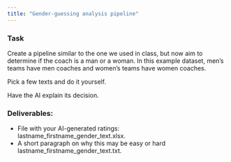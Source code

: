 ```yaml
---
title: "Gender-guessing analysis pipeline"
---
```


### Task

Create a pipeline similar to the one we used in class, but now aim to determine if the coach is a man or a woman. In this example dataset, men's teams have men coaches and women's teams have women coaches.

Pick a few texts and do it yourself.

Have the AI explain its decision.

### Deliverables:

* File with your AI-generated ratings: lastname_firstname_gender_text.xlsx.
* A short paragraph on why this may be easy or hard
lastname_firstname_gender_text.txt.
